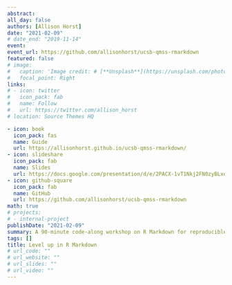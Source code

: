 ```yaml
---
abstract:  
all_day: false
authors: [Allison Horst]
date: "2021-02-09"
# date_end: "2019-11-14"
event: 
event_url: https://github.com/allisonhorst/ucsb-qmss-rmarkdown
featured: false
# image: 
#   caption: 'Image credit: # [**Unsplash**](https://unsplash.com/photos/bzdhc5b3Bxs)'
#   focal_point: Right
links:
# - icon: twitter
#   icon_pack: fab
#   name: Follow
#   url: https://twitter.com/allison_horst
# location: Source Themes HQ

- icon: book
  icon_pack: fas
  name: Guide
  url: https://allisonhorst.github.io/ucsb-qmss-rmarkdown/
- icon: slideshare
  icon_pack: fab
  name: Slides
  url: https://docs.google.com/presentation/d/e/2PACX-1vT1Nkj2FN0zyBLxqYugZOICCOMb630VysmOBABGc0IOBs96jnim01RhDCeXXQpDROG6MfQAEVNl0tHt/pub?start=false&loop=false&delayms=3000
- icon: github-square
  icon_pack: fab
  name: GitHub
  url: https://github.com/allisonhorst/ucsb-qmss-rmarkdown
math: true
# projects:
# - internal-project
publishDate: "2021-02-09"
summary: A 90-minute code-along workshop on R Markdown for reproducible data science and reporting
tags: []
title: Level up in R Markdown
# url_code: ""
# url_website: ""
# url_slides: ""
# url_video: ""
---
```

